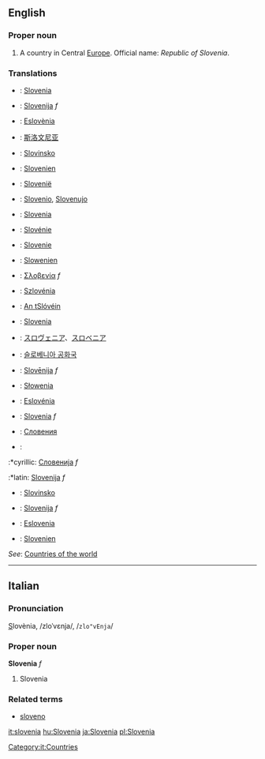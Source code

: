 {{wikipedia}}

==English==

===Proper noun===
# A country in Central [[Europe]]. Official name: ''Republic of Slovenia''.

===Translations===
*{{brt}}: [[Slovenia]]
*{{bs}}: [[Slovenija]] ''f''
*{{ca}}: [[Eslovènia]]
*{{zh}}: [[斯洛文尼亚]]
*{{cs}}: [[Slovinsko]]
*{{dk}}: [[Slovenien]]
*{{nl}}: [[Slovenië]]
*{{eo}}: [[Slovenio]], [[Slovenujo]]
*{{fi}}: [[Slovenia]]
*{{fr}}: [[Slovénie]]
*{{fur}}: [[Slovenie]]
*{{de}}: [[Slowenien]]
*{{el}}: [[Σλοβενία]] ''f''
*{{hu}}: [[Szlovénia]]
*{{ga}}: [[An tSlóvéin]]
*{{it}}: [[Slovenia]]
*{{ja}}: [[スロヴェニア]]、[[スロベニア]]
*{{ko}}: [[슬로베니아 공화국]]
*{{lv}}: [[Slovēnija]] ''f''
*{{pl}}: [[Słowenia]]
*{{pt}}: [[Eslovénia]]
*{{ro}}: [[Slovenia]] ''f''
*{{ru}}: [[Словения]]
*{{sr}}:
:*cyrillic: [[Словенија]] ''f''
:*latin: [[Slovenija]] ''f''
*{{sk}}: [[Slovinsko]]
*{{sl}}: [[Slovenija]] ''f''
*{{es}}: [[Eslovenia]]
*{{sv}}: [[Slovenien]]

''See'': [[Countries of the world]]

----

==Italian==
===Pronunciation===
<u>S</u>lovènia, /zloˈvɛnja/, /<tt>zlo"vEnja</tt>/
===Proper noun===
'''Slovenia''' ''f''

# Slovenia

===Related terms===
*[[sloveno]]
[[Category:it:Countries]]
[[it:slovenia]]
[[hu:Slovenia]]
[[ja:Slovenia]]
[[pl:Slovenia]]